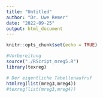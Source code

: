 ```yaml
---
title: "Untitled"
author: "Dr. Uwe Remer"
date: "2022-09-25"
output: html_document
---
```


```r
knitr::opts_chunk$set(echo = TRUE)
```


```r
#Vorbereitung
source("./RScript_mreg5.R")
library(texreg)
```


```r
# Der eigentliche Tabellenaufruf
htmlreg(list(mreg3,mreg4))
#texreg(list(mreg3,mreg4))
```

